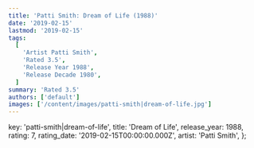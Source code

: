```yaml
---
title: 'Patti Smith: Dream of Life (1988)'
date: '2019-02-15'
lastmod: '2019-02-15'
tags:
  [
    'Artist Patti Smith',
    'Rated 3.5',
    'Release Year 1988',
    'Release Decade 1980',
  ]
summary: 'Rated 3.5'
authors: ['default']
images: ['/content/images/patti-smith|dream-of-life.jpg']
---
```


  key: 'patti-smith|dream-of-life',
  title: 'Dream of Life',
  release_year: 1988,
  rating: 7,
  rating_date: '2019-02-15T00:00:00.000Z',
  artist: 'Patti Smith',
};

<MusicRating data={data} />
